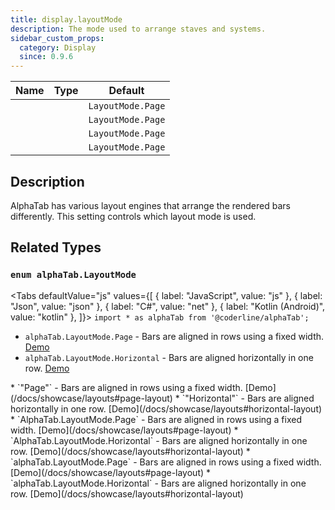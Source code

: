```yaml
---
title: display.layoutMode
description: The mode used to arrange staves and systems.
sidebar_custom_props:
  category: Display
  since: 0.9.6
---
```


<SinceBadge since="0.9.6" />

<table className="table table-striped table-condensed type-table">
    <thead>
        <tr>
          <th>Name</th>
          <th>Type</th>
          <th>Default</th>
        </tr>
    </thead>
    <tbody>
        <tr>
          <td><CodeBadge type="js" name="display.layoutMode" /></td>
          <td><CodeBadge type="js" name="LayoutMode" /></td>
          <td><code>LayoutMode.Page</code></td>
        </tr>
        <tr>
          <td><CodeBadge type="json" name="display.layoutMode" /></td>
          <td><CodeBadge type="json" name="LayoutMode" /></td>
          <td><code>LayoutMode.Page</code></td>
        </tr>
        <tr>
          <td><CodeBadge type="net" name="Display.LayoutMode" /></td>
          <td><CodeBadge type="net" name="LayoutMode" /></td>
          <td><code>LayoutMode.Page</code></td>
        </tr>
        <tr>
          <td><CodeBadge type="android" name="display.layoutMode" /></td>
          <td><CodeBadge type="android" name="LayoutMode" /></td>
          <td><code>LayoutMode.Page</code></td>
        </tr>
    </tbody>
</table>

## Description
AlphaTab has various layout engines that arrange the rendered bars differently.
This setting controls which layout mode is used.

## Related Types

### `enum alphaTab.LayoutMode`

<Tabs defaultValue="js" values={[
  { label: "JavaScript", value: "js" },
  { label: "Json", value: "json" },
  { label: "C#", value: "net" },
  { label: "Kotlin (Android)", value: "kotlin" },
]}>
<TabItem value="js">
`import * as alphaTab from '@coderline/alphaTab';`

* `alphaTab.LayoutMode.Page` - Bars are aligned in rows using a fixed width. [Demo](/docs/showcase/layouts#page-layout)
* `alphaTab.LayoutMode.Horizontal` - Bars are aligned horizontally in one row. [Demo](/docs/showcase/layouts#horizontal-layout)
</TabItem>
<TabItem value="json">
* `"Page"` - Bars are aligned in rows using a fixed width. [Demo](/docs/showcase/layouts#page-layout)
* `"Horizontal"` - Bars are aligned horizontally in one row. [Demo](/docs/showcase/layouts#horizontal-layout)
</TabItem>
<TabItem value="net">
* `AlphaTab.LayoutMode.Page` - Bars are aligned in rows using a fixed width. [Demo](/docs/showcase/layouts#page-layout)
* `AlphaTab.LayoutMode.Horizontal` - Bars are aligned horizontally in one row. [Demo](/docs/showcase/layouts#horizontal-layout)
</TabItem>
<TabItem value="kotlin">
* `alphaTab.LayoutMode.Page` - Bars are aligned in rows using a fixed width. [Demo](/docs/showcase/layouts#page-layout)
* `alphaTab.LayoutMode.Horizontal` - Bars are aligned horizontally in one row. [Demo](/docs/showcase/layouts#horizontal-layout)
</TabItem>
</Tabs>